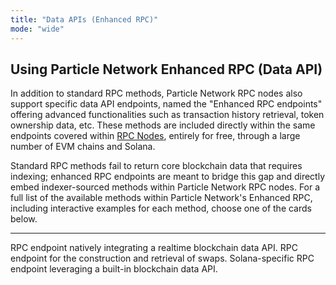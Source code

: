 ```yaml
---
title: "Data APIs (Enhanced RPC)"
mode: "wide"
---
```


## Using Particle Network Enhanced RPC (Data API)

In addition to standard RPC methods, Particle Network RPC nodes also support specific data API endpoints, named the "Enhanced RPC endpoints" offering advanced functionalities such as transaction history retrieval, token ownership data, etc. These methods are included directly within the same endpoints covered within [RPC Nodes](/resources/integrations/nodes/nodes), entirely for free, through a large number of EVM chains and Solana.

Standard RPC methods fail to return core blockchain data that requires indexing; enhanced RPC endpoints are meant to bridge this gap and directly embed indexer-sourced methods within Particle Network RPC nodes. For a full list of the available methods within Particle Network's Enhanced RPC, including interactive examples for each method, choose one of the cards below.

***

<CardGroup cols={3}>
  <Card title="Enhanced RPC (Data API)" href="/api-reference/web3/data/getlatestblock">
    RPC endpoint natively integrating a realtime blockchain data API.
  </Card>
  <Card title="Enhanced RPC (Swap API)" href="/api-reference/web3/swap/getswap">
    RPC endpoint for the construction and retrieval of swaps.
  </Card>
   <Card title="Enhanced RPC (Solana)" href="/api-reference/web3/solana/enhancedgetprice">
    Solana-specific RPC endpoint leveraging a built-in blockchain data API.
  </Card>
</CardGroup>
